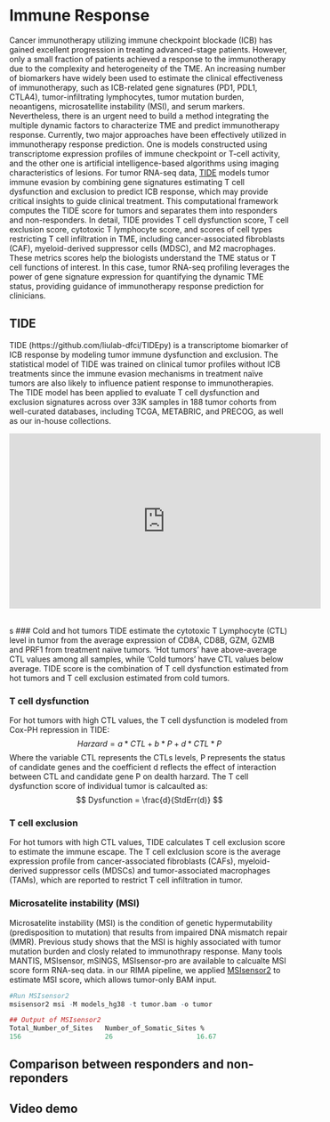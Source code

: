 # Immune Response {#Response}

Cancer immunotherapy utilizing immune checkpoint blockade (ICB) has gained excellent progression in treating advanced-stage patients. However, only a small fraction of patients achieved a response to the immunotherapy due to the complexity and heterogeneity of the TME. An increasing number of biomarkers have widely been used to estimate the clinical effectiveness of immunotherapy, such as ICB-related gene signatures (PD1, PDL1, CTLA4), tumor-infiltrating lymphocytes, tumor mutation burden, neoantigens, microsatellite instability (MSI), and serum markers. Nevertheless, there is an urgent need to build a method integrating the multiple dynamic factors to characterize TME and predict immunotherapy response. Currently, two major approaches have been effectively utilized in immunotherapy response prediction. One is models constructed using transcriptome expression profiles of immune checkpoint or T-cell activity, and the other one is artificial intelligence-based algorithms using imaging characteristics of lesions. For tumor RNA-seq data, <a href="http://tide.dfci.harvard.edu/">TIDE</a> models tumor immune evasion by combining gene signatures estimating T cell dysfunction and exclusion to predict ICB response, which may provide critical insights to guide clinical treatment. This computational framework computes the TIDE score for tumors and separates them into responders and non-responders. In detail, TIDE provides T cell dysfunction score, T cell exclusion score, cytotoxic T lymphocyte score, and scores of cell types restricting T cell infiltration in TME, including cancer-associated fibroblasts (CAF), myeloid-derived suppressor cells (MDSC), and M2 macrophages. These metrics scores help the biologists understand the TME status or T cell functions of interest. In this case, tumor RNA-seq profiling leverages the power of gene signature expression for quantifying the dynamic TME status, providing guidance of immunotherapy response prediction for clinicians.

## TIDE
TIDE (https://github.com/liulab-dfci/TIDEpy) is a transcriptome biomarker of ICB response by modeling tumor immune
dysfunction and exclusion. The statistical model of TIDE was trained on clinical tumor profiles without ICB treatments since the immune evasion mechanisms in treatment naïve tumors are also likely to influence patient response to immunotherapies. The TIDE model has been applied to evaluate T cell dysfunction and exclusion signatures across over 33K samples in 188 tumor cohorts from well-curated databases, including TCGA, METABRIC, and PRECOG, as well as our in-house collections. \

<iframe width="560" height="315" src="https://www.youtube.com/embed/WsBSi_sH-_g" frameborder="0" allow="accelerometer; autoplay; clipboard-write; encrypted-media; gyroscope; picture-in-picture" allowfullscreen></iframe> \
s
### Cold and hot tumors
TIDE estimate the cytotoxic T Lymphocyte (CTL) level in tumor from the average expression of CD8A, CD8B, GZM, GZMB and PRF1 from treatment naïve tumors. ‘Hot tumors’ have above-average CTL values among all samples, while ‘Cold tumors’ have CTL values below average. TIDE score is the combination of T cell dysfunction estimated from hot tumors and T cell exclusion estimated from cold tumors. \

### T cell dysfunction 
For hot tumors with high CTL values, the T cell dysfunction is modeled from Cox-PH repression in TIDE:\
$$
Harzard = a*CTL+b*P+d*CTL*P
$$
Where the variable CTL represents the CTLs levels, P represents the status of candidate genes and the coefficient d reflects the effect of interaction between CTL and candidate gene P on dealth harzard. The T cell dysfunction score of individual tumor is calcaulted as:
$$
Dysfunction = \frac{d}{StdErr(d)}
$$

### T cell exclusion
For hot tumors with high CTL values, TIDE calculates T cell exclusion score to estimate the immune escape. The T cell exlclusion score is the average expression profile from cancer-associated fibroblasts (CAFs), myeloid-derived suppressor cells (MDSCs) and tumor-associated macrophages (TAMs), which are reported to restrict T cell infiltration in tumor. \

### Microsatelite instability (MSI)
Microsatelite instability (MSI) is the condition of genetic hypermutability (predisposition to mutation) that results from impaired DNA mismatch repair (MMR). Previous study shows that the MSI is highly associated with tumor mutation burden and closly related to immunothrapy response. Many tools MANTIS, MSIsensor, mSINGS, MSIsensor-pro are available to calcualte MSI score form RNA-seq data. in our RIMA pipeline, we applied <a href="https://github.com/niu-lab/msisensor2">MSIsensor2</a> to estimate MSI score, which allows tumor-only BAM input. 

```r
#Run MSIsensor2 
msisensor2 msi -M models_hg38 -t tumor.bam -o tumor

## Output of MSIsensor2
Total_Number_of_Sites	Number_of_Somatic_Sites	%
156	                    26	                   16.67
```
## Comparison between responders and non-reponders

## Video demo


